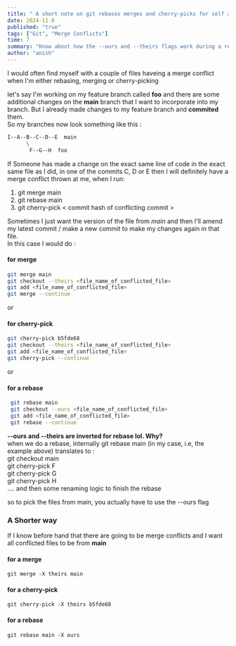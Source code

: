 ```yaml
---
title: " A short note on git rebases merges and cherry-picks for self and everyone"
date: 2024-11-8
published: "true"
tags: ["Git", "Merge Conflicts"]
time: 7
summary: "Know about how the --ours and --theirs flags work during a rebase, merge and a cherry-pick"
author: "anish"
---
```


I would often find myself with a couple of files haveing a merge conflict when I'm either rebasing, merging or cherry-picking

let's say I'm working on my feature branch called **foo** and there are some additional changes on the **main** branch that I want to incorporate into my branch. But I already made changes to my feature branch and **commited** them.  
So my branches now look something like this :

```bash
I--A--B--C--D--E  main
      \
       F--G--H  foo
```

If Someone has made a change on the exact same line of code in the exact same file as I did, in one of the commits C, D or E then I will definitely have a merge conflict thrown at me, when I run:

1. git merge main
2. git rebase main
3. git cherry-pick \< commit hash of conflicting commit >

Sometimes I just want the version of the file from _main_ and then I'll amend my latest commit / make a new commit to make my changes again in that file.  
In this case I would do :

#### for merge

```sh
git merge main
git checkout --theirs <file_name_of_conflicted_file>
git add <file_name_of_conflicted_file>
git merge --continue
```

or

#### for cherry-pick

```sh
git cherry-pick b5fde68
git checkout --theirs <file_name_of_conflicted_file>
git add <file_name_of_conflicted_file>
git cherry-pick --continue
```

or

#### for a rebase

```sh
 git rebase main
 git checkout --ours <file_name_of_conflicted_file>
 git add <file_name_of_conflicted_file>
 git rebase --continue
```

**--ours and --theirs are inverted for rebase lol. Why?**  
when we do a rebase, internally
git rebase main (in my case, i.e, the example above) translates to :  
git checkout main  
git cherry-pick F  
git cherry-pick G  
git cherry-pick H  
 .... and then some renaming logic to finish the rebase

so to pick the files from main, you actually have to use the --ours flag

### A Shorter way

If I know before hand that there are going to be merge conflicts and I want all conflicted files to be from **main**

#### for a merge

`git merge -X theirs main`

#### for a cherry-pick

`git cherry-pick -X theirs b5fde68`

#### for a rebase

`git rebase main -X ours`
